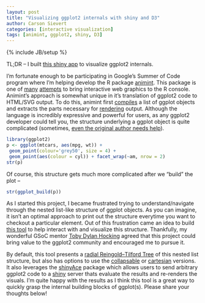 ```yaml
---
layout: post
title: "Visualizing ggplot2 internals with shiny and D3"
author: Carson Sievert
categories: [interactive visualization]
tags: [animint, ggplot2, shiny, D3]
---
```

{% include JB/setup %}


TL;DR -- I built [this shiny app](https://cpsievert.shinyapps.io/ggtree/) to visualize ggplot2
internals.

I'm fortunate enough to be participating in Google's Summer of Code program where I'm helping
develop the R package [animint](https://github.com/tdhock/animint). This package is one of
[many](http://ggvis.rstudio.com/) [attempts](http://rcharts.io/) to bring interactive web graphics
to the R console. Animint's approach is somewhat unique in it's translation of ggplot2 code to
HTML/SVG output. To do this, animint first
[compiles](https://github.com/tdhock/animint/wiki/Compiler-details) a list of ggplot objects and
extracts the parts necessary for
[rendering](https://github.com/tdhock/animint/wiki/Renderer-details) output. Although the language
is incredibly expressive and powerful for users, as any ggplot2 developer could tell you, the
structure underlying a ggplot object is quite complicated (sometimes, [even the original author
needs help](https://twitter.com/hadleywickham/status/317279035937923072)).

```r
library(ggplot2)
p <- ggplot(mtcars, aes(mpg, wt)) +
 geom_point(colour='grey50', size = 4) +
 geom_point(aes(colour = cyl)) + facet_wrap(~am, nrow = 2)
str(p)
```

Of course, this structure gets much more complicated after we "build" the plot --

```r
str(ggplot_build(p))
```

As I started this project, I became frustrated trying to understand/navigate through the nested
list-like structure of ggplot objects. As you can imagine, it isn't an optimal approach to print
out the structure everytime you want to checkout a particular element. Out of this frustration came
an idea to build [this tool](https://cpsievert.shinyapps.io/ggtree/) to help interact with and
visualize this structure. Thankfully, my wonderful GSoC mentor [Toby Dylan
Hocking](http://sugiyama-www.cs.titech.ac.jp/~toby/) agreed that this project could bring value to
the ggplot2 community and encouraged me to pursue it.

By default, this tool presents a [radial Reingold–Tilford
Tree](http://bl.ocks.org/mbostock/4339184) of this nested list structure, but also has options to
use the [collapsable](http://bl.ocks.org/mbostock/4339083) or
[cartesian](http://bl.ocks.org/mbostock/4339184) versions. It also leverages the
[shinyAce](https://github.com/trestletech/shinyAce) package which allows users to send arbitrary
ggplot2 code to a [shiny](http://shiny.rstudio.com/) server thats evaluate the results and
re-renders the visuals. I'm quite happy with the results as I think this tool is a great way to
quickly grasp the internal building blocks of ggplot(s). Please share your thoughts below!
